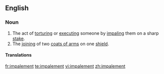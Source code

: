 ==English==
{{wikipedia}}

===Noun===
{{en-noun}}

# The act of [[torturing]] or [[executing]] someone by [[impaling]] them on a sharp [[stake]].
# The [[joining]] of two [[coat of arms|coats of arms]] on one [[shield]].

====Translations====
{{trans-top|act of torturing}}
{{trans-mid}}
{{trans-bottom}}

[[fr:impalement]]
[[te:impalement]]
[[vi:impalement]]
[[zh:impalement]]